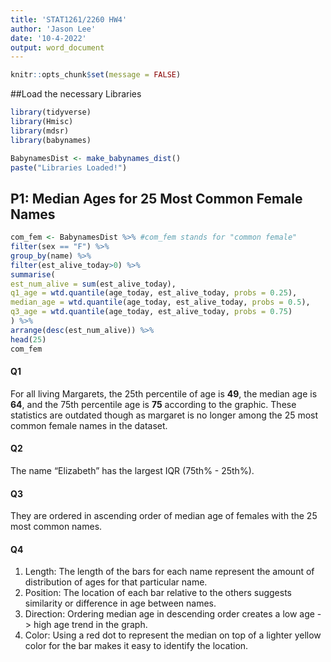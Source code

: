 ```yaml
---
title: 'STAT1261/2260 HW4'
author: 'Jason Lee'
date: '10-4-2022'
output: word_document
---
```

```r
knitr::opts_chunk$set(message = FALSE)
```
##Load the necessary Libraries
```r
library(tidyverse)
library(Hmisc)
library(mdsr)
library(babynames)

BabynamesDist <- make_babynames_dist()
paste("Libraries Loaded!")
```

## P1: Median Ages for 25 Most Common Female Names
```r
com_fem <- BabynamesDist %>% #com_fem stands for "common female"
filter(sex == "F") %>%
group_by(name) %>%
filter(est_alive_today>0) %>%
summarise(
est_num_alive = sum(est_alive_today),
q1_age = wtd.quantile(age_today, est_alive_today, probs = 0.25),
median_age = wtd.quantile(age_today, est_alive_today, probs = 0.5),
q3_age = wtd.quantile(age_today, est_alive_today, probs = 0.75)
) %>%
arrange(desc(est_num_alive)) %>%
head(25)
com_fem
```
#### Q1
For all living Margarets, the 25th percentile of age is **49**, the median age is **64**, and the 75th percentile age is **75** according to the graphic. These statistics are outdated though as margaret is no longer among the 25 most common female names in the dataset.

#### Q2
The name "Elizabeth" has the largest IQR (75th% - 25th%).

#### Q3
They are ordered in ascending order of median age of females with the 25 most common names.

#### Q4
1) Length: The length of the bars for each name represent the amount of distribution of ages for that particular name.
2) Position: The location of each bar relative to the others suggests similarity or difference in age between names.
3) Direction: Ordering median age in descending order creates a low age -> high age trend in the graph.
4) Color: Using a red dot to represent the median on top of a lighter yellow color for the bar makes it easy to identify the location.

